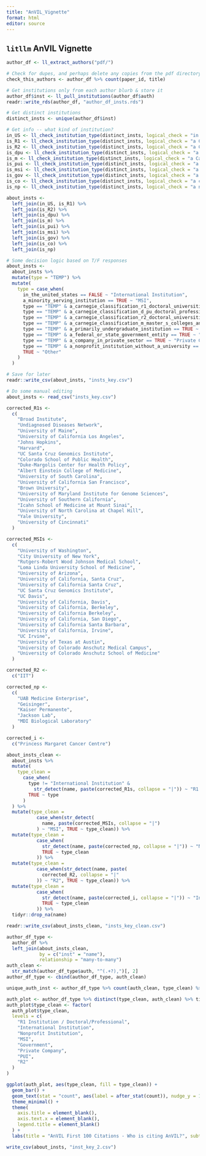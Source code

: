 ```yaml
---
title: "AnVIL_Vignette"
format: html
editor: source
---
```


## `litllm` AnVIL Vignette

```r
author_df <- ll_extract_authors("pdf/")

# Check for dupes, and perhaps delete any copies from the pdf directory
check_this_authors <- author_df %>% count(paper_id, title)

# Get institutions only from each author blurb & store it
author_df$inst <- ll_pull_institutions(author_df$auth)
readr::write_rds(author_df, "author_df_insts.rds")

# Get distinct institutions
distinct_insts <- unique(author_df$inst)
```

```r
# Get info -- what kind of institution?
in_US <- ll_check_institution_type(distinct_insts, logical_check = "in the United States")
is_R1 <- ll_check_institution_type(distinct_insts, logical_check = "a Carnegie Classification R1: Doctoral Universities – Very high research activity institution")
is_R2 <- ll_check_institution_type(distinct_insts, logical_check = "a Carnegie Classification R2: Doctoral Universities – High research activity institution")
is_dpu <- ll_check_institution_type(distinct_insts, logical_check = "a Carnegie Classification D/PU: Doctoral/Professional Universities institution")
is_m <- ll_check_institution_type(distinct_insts, logical_check = "a Carnegie Classification M: Master’s Colleges and Universities institution")
is_pui <- ll_check_institution_type(distinct_insts, logical_check = "a Primarily Undergraduate Institution")
is_msi <- ll_check_institution_type(distinct_insts, logical_check = "a Minority Serving Institution")
is_gov <- ll_check_institution_type(distinct_insts, logical_check = "a federal or state government entity")
is_co <- ll_check_institution_type(distinct_insts, logical_check = "a company in private sector")
is_np <- ll_check_institution_type(distinct_insts, logical_check = "a nonprofit institution without a university")

about_insts <-
  left_join(in_US, is_R1) %>% 
  left_join(is_R2) %>% 
  left_join(is_dpu) %>% 
  left_join(is_m) %>% 
  left_join(is_pui) %>% 
  left_join(is_msi) %>% 
  left_join(is_gov) %>% 
  left_join(is_co) %>% 
  left_join(is_np)

# Some decision logic based on T/F responses
about_insts <-
  about_insts %>%
  mutate(type = "TEMP") %>%
  mutate(
    type = case_when(
      in_the_united_states == FALSE ~ "International Institution",
      a_minority_serving_institution == TRUE ~ "MSI",
      type == "TEMP" & a_carnegie_classification_r1_doctoral_universities_very_high_research_activity_institution == TRUE ~ "R1 Institution / Doctoral/Professional",
      type == "TEMP" & a_carnegie_classification_d_pu_doctoral_professional_universities_institution == TRUE ~ "R1 Institution / Doctoral/Professional",
      type == "TEMP" & a_carnegie_classification_r2_doctoral_universities_high_research_activity_institution == TRUE ~ "R2",
      type == "TEMP" & a_carnegie_classification_m_master_s_colleges_and_universities_institution == TRUE ~ "Master's",
      type == "TEMP" & a_primarily_undergraduate_institution == TRUE ~ "PUI",
      type == "TEMP" & a_federal_or_state_government_entity == TRUE ~ "Government",
      type == "TEMP" & a_company_in_private_sector == TRUE ~ "Private Company",
      type == "TEMP" & a_nonprofit_institution_without_a_university == TRUE ~ "Nonprofit Institution",
      TRUE ~ "Other"
    )
  )

# Save for later
readr::write_csv(about_insts, "insts_key.csv")
```

```r
# Do some manual editing
about_insts <- read_csv("insts_key.csv")

corrected_R1s <-
  c(
    "Broad Institute",
    "Undiagnosed Diseases Network",
    "University of Maine",
    "University of California Los Angeles",
    "Johns Hopkins",
    "Harvard",
    "UC Santa Cruz Genomics Institute",
    "Colorado School of Public Health",
    "Duke-Margolis Center for Health Policy",
    "Albert Einstein College of Medicine",
    "University of South Carolina",
    "University of California San Francisco",
    "Brown University",
    "University of Maryland Institute for Genome Sciences",
    "University of Southern California",
    "Icahn School of Medicine at Mount Sinai",
    "University of North Carolina at Chapel Hill",
    "Yale University",
    "University of Cincinnati"
  )

corrected_MSIs <-
  c(
    "University of Washington",
    "City University of New York",
    "Rutgers-Robert Wood Johnson Medical School",
    "Loma Linda University School of Medicine",
    "University of Arizona",
    "University of California, Santa Cruz",
    "University of California Santa Cruz",
    "UC Santa Cruz Genomics Institute",
    "UC Davis",
    "University of California, Davis",
    "University of California, Berkeley",
    "University of California Berkeley",
    "University of California, San Diego",
    "University of California Santa Barbara",
    "University of California, Irvine",
    "UC Irvine",
    "University of Texas at Austin",
    "University of Colorado Anschutz Medical Campus",
    "University of Colorado Anschutz School of Medicine"
  )

corrected_R2 <-
  c("IIT")

corrected_np <-
  c(
    "UAB Medicine Enterprise",
    "Geisinger",
    "Kaiser Permanente",
    "Jackson Lab",
    "MDI Biological Laboratory"
  )

corrected_i <-
  c("Princess Margaret Cancer Centre")

about_insts_clean <-
  about_insts %>%
  mutate(
    type_clean =
      case_when(
        type != "International Institution" &
          str_detect(name, paste(corrected_R1s, collapse = "|")) ~ "R1 Institution / Doctoral/Professional",
        TRUE ~ type
      )
  ) %>%
  mutate(type_clean =
           case_when(str_detect(
             name, paste(corrected_MSIs, collapse = "|")
           ) ~ "MSI", TRUE ~ type_clean)) %>%
  mutate(type_clean =
           case_when(
             str_detect(name, paste(corrected_np, collapse = "|")) ~ "Nonprofit Institution",
             TRUE ~ type_clean
           )) %>%
  mutate(type_clean =
           case_when(str_detect(name, paste(
             corrected_R2, collapse = "|"
           )) ~ "R2", TRUE ~ type_clean)) %>%
  mutate(type_clean =
           case_when(
             str_detect(name, paste(corrected_i, collapse = "|")) ~ "International Institution",
             TRUE ~ type_clean
           )) %>%
  tidyr::drop_na(name)

readr::write_csv(about_insts_clean, "insts_key_clean.csv")

author_df_type <-
  author_df %>%
  left_join(about_insts_clean,
            by = c("inst" = "name"),
            relationship = "many-to-many")
auth_clean <-
  str_match(author_df_type$auth, "^(.+?),")[, 2]
author_df_type <- cbind(author_df_type, auth_clean)

unique_auth_inst <- author_df_type %>% count(auth_clean, type_clean) %>% arrange(desc(n))

auth_plot <- author_df_type %>% distinct(type_clean, auth_clean) %>% tidyr::drop_na(type_clean)
auth_plot$type_clean <- factor(
  auth_plot$type_clean,
  levels = c(
    "R1 Institution / Doctoral/Professional",
    "International Institution",
    "Nonprofit Institution",
    "MSI",
    "Government",
    "Private Company",
    "PUI",
    "R2"
  )
)

ggplot(auth_plot, aes(type_clean, fill = type_clean)) +
  geom_bar() +
  geom_text(stat = "count", aes(label = after_stat(count)), nudge_y = 17) +
  theme_minimal() +
  theme(
    axis.title = element_blank(),
    axis.text.x = element_blank(),
    legend.title = element_blank()
  ) +
  labs(title = "AnVIL First 100 Citations - Who is citing AnVIL?", subtitle = "Unique author and institution combinations")

write_csv(about_insts, "inst_key_2.csv")
```

